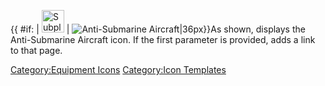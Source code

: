 {{ #if: {{{1|}}} | [[File:Subplane.png|36px|link={{{1}}}]] | [[File:Subplane.png|Anti-Submarine Aircraft|36px]]}}<noinclude>As shown, displays the Anti-Submarine Aircraft icon.  If the first parameter is provided, adds a link to that page.
[[Category:Equipment Icons]] [[Category:Icon Templates]]</noinclude>